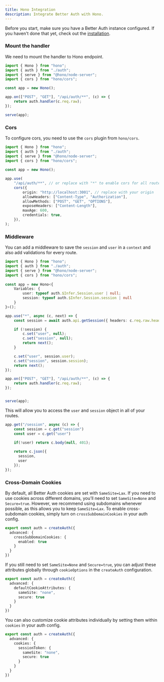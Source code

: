 ```yaml
---
title: Hono Integration
description: Integrate Better Auth with Hono.
---
```


Before you start, make sure you have a Better Auth instance configured. If you haven't done that yet, check out the [installation](/docs/installation).

### Mount the handler

We need to mount the handler to Hono endpoint.

```ts
import { Hono } from "hono";
import { auth } from "./auth";
import { serve } from "@hono/node-server";
import { cors } from "hono/cors";

const app = new Hono();

app.on(["POST", "GET"], "/api/auth/**", (c) => {
	return auth.handler(c.req.raw);
});

serve(app);
```

### Cors

To configure cors, you need to use the `cors` plugin from `hono/cors`.

```ts
import { Hono } from "hono";
import { auth } from "./auth";
import { serve } from "@hono/node-server";
import { cors } from "hono/cors";
 
const app = new Hono();

app.use(
	"/api/auth/**", // or replace with "*" to enable cors for all routes
	cors({
		origin: "http://localhost:3001", // replace with your origin
		allowHeaders: ["Content-Type", "Authorization"],
		allowMethods: ["POST", "GET", "OPTIONS"],
		exposeHeaders: ["Content-Length"],
		maxAge: 600,
		credentials: true,
	}),
);

```


### Middleware

You can add a middleware to save the `session` and `user` in a `context` and also add validations for every route.

```ts
import { Hono } from "hono";
import { auth } from "./auth";
import { serve } from "@hono/node-server";
import { cors } from "hono/cors";
 
const app = new Hono<{
	Variables: {
		user: typeof auth.$Infer.Session.user | null;
		session: typeof auth.$Infer.Session.session | null
	}
}>();

app.use("*", async (c, next) => {
	const session = await auth.api.getSession({ headers: c.req.raw.headers });

  	if (!session) {
    	c.set("user", null);
    	c.set("session", null);
    	return next();
  	}

  	c.set("user", session.user);
  	c.set("session", session.session);
  	return next();
});

app.on(["POST", "GET"], "/api/auth/**", (c) => {
	return auth.handler(c.req.raw);
});


serve(app);
```

This will allow you to access the `user` and `session` object in all of your routes.

```ts
app.get("/session", async (c) => {
	const session = c.get("session")
	const user = c.get("user")
	
	if(!user) return c.body(null, 401);

  	return c.json({
	  session,
	  user
	});
});
```

### Cross-Domain Cookies

By default, all Better Auth cookies are set with `SameSite=Lax`. If you need to use cookies across different domains, you’ll need to set `SameSite=None` and `Secure=true`. However, we recommend using subdomains whenever possible, as this allows you to keep `SameSite=Lax`. To enable cross-subdomain cookies, simply turn on `crossSubDomainCookies` in your auth config.

```ts title="auth.ts"
export const auth = createAuth({
  advanced: {
    crossSubDomainCookies: {
      enabled: true
    }
  }
})
```

If you still need to set `SameSite=None` and `Secure=true`, you can adjust these attributes globally through `cookieOptions` in the `createAuth` configuration.

```ts title="auth.ts"
export const auth = createAuth({
  advanced: {
    defaultCookieAttributes: {
      sameSite: "none",
      secure: true
    }
  }
})
```

You can also customize cookie attributes individually by setting them within `cookies` in your auth config.

```ts title="auth.ts"
export const auth = createAuth({
  advanced: {
    cookies: {
      sessionToken: {
        sameSite: "none",
        secure: true
      }
    }
  }
})
```